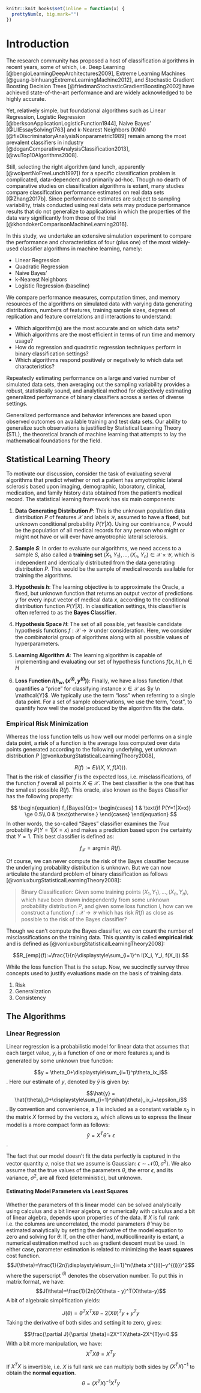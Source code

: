 ```r
knitr::knit_hooks$set(inline = function(x) {
  prettyNum(x, big.mark="")
})
```
# Introduction
The research community has proposed a host of classification algorithms in recent years, some of which, i.e. Deep Learning [@bengioLearningDeepArchitectures2009], Extreme Learning Machines [@guang-binhuangExtremeLearningMachine2012], and Stochastic Gradient Boosting Decision Trees [@friedmanStochasticGradientBoosting2002] have achieved state-of-the-art performance and are widely acknowledged to be highly accurate.

Yet, relatively simple, but foundational algorithms such as Linear Regression, Logistic Regression [@berksonApplicationLogisticFunction1944], Naive Bayes' [@LIIEssaySolving1763] and k-Nearest Neighbors (KNN) [@fixDiscriminatoryAnalysisNonparametric1989] remain among the most prevalent classifiers in industry [@doganComparativeAnalysisClassification2013], [@wuTop10Algorithms2008]. 

Still, selecting the right algorithm (and lunch, apparently [@wolpertNoFreeLunch1997]) for a specific classification problem is complicated, data-dependent and primarily ad-hoc. Though no dearth of comparative studies on classification algorithms is extant, many studies compare classification performance estimated on real data sets [@Zhang2017b]. Since performance estimates are subject to sampling variability, trials conducted using real data sets may produce performance results that do not generalize to applications in which the properties of the data vary significantly from those of the trial [@khondokerComparisonMachineLearning2016]. 

In this study, we undertake an extensive simulation experiment to compare the performance and characteristics of four (plus one) of the most widely-used classifier algorithms in machine learning, namely:

* Linear Regression
* Quadratic Regression
* Naive Bayes'
* k-Nearest Neighbors
* Logistic Regression (baseline)

We compare performance measures, computation times, and memory resources of the algorithms on simulated data with varying data generating distributions, numbers of features, training sample sizes, degrees of replication and feature correlations and interactions to understand:

* Which algorithm(s) are the most accurate and on which data sets?      
* Which algorithms are the most efficient in terms of run time and memory usage?          
* How do regression and quadratic regression techniques perform in binary classification settings?   
* Which algorithms respond positively or negatively to which data set characteristics?  

Repeatedly estimating performance on a large and varied number of simulated data sets, then averaging out the sampling variability provides a robust, statistically sound, and analytical method for objectively estimating generalized performance of binary classifiers across a series of diverse settings.





Generalized performance and behavior inferences are based upon observed outcomes on available training and test data sets. Our ability to generalize such observations is justified by Statistical Learning Theory (STL), the theoretical branch of machine learning that attempts to lay the mathematical foundations for the field.

## Statistical Learning Theory
To motivate our discussion, consider the task of evaluating several algorithms that predict whether or not a patient has amyotrophic lateral sclerosis based upon imaging, demographic, laboratory, clinical, medication, and family history data obtained from the patient's medical record. The statistical learning framework has six main components:

  1. **Data Generating Distribution $P$**: This is the unknown population data distribution $P$ of features $\mathcal{X}$ and labels $\mathcal{Y}$, assumed to have a **fixed**, but unknown conditional probability $P(Y|X)$. Using our contrivance, $P$ would be the population of all medical records for any person who might or might not have or will ever have amyotrophic lateral sclerosis.

  2. **Sample $S$**: In order to evaluate our algorithms, we need access to a sample $S$, also called a **training set** $(X_1, Y_1), ..., (X_n,Y_n) \in \mathcal{X}\times \mathcal{Y}$, which is independent and identically distributed from the data generating distribution $P$. This would be the sample of medical records available for training the algorithms.

  3. **Hypothesis $h$**: The learning objective is to approximate the Oracle, a fixed, but unknown function that returns an output vector of predictions $y$ for every input vector of medical data $x$, according to the conditional distribution function $P(Y|X)$. In classification settings, this classifier is often referred to as the **Bayes Classifier**.

  4. **Hypothesis Space $H$**:  The set of all possible, yet feasible candidate hypothesis functions $f: \mathcal{X}\to \mathcal{Y}$ under consideration. Here, we consider the combinatorial group of algorithms along with all possible values of hyperparameters. 

  5. **Learning Algorithm $A$**: The learning algorithm is capable of implementing and evaluating our set of hypothesis functions $f(x,h), h\in H$ 

  6. **Loss Function $l(h_w,(x^{(i)},y^{(i)}))$**: Finally, we have a loss function $l$ that quantifies a "price" for classifying instance $x \in \mathcal{X}$ as $y \n \mathcal{Y}$. We typically use the term "loss" when referring to a single data point. For a set of sample observations, we use the term, "cost", to quantify how well the model produced by the algorithm fits the data.

### Empirical Risk Minimization
Whereas the loss function tells us how well our model performs on a single data point, a **risk** of a function is the average loss computed over data points generated according to the following underlying, yet unknown distribution $P$ [@vonluxburgStatisticalLearningTheory2008],

$$R(f):=E(l(X,Y,f(X))).$$
That is the risk of classifier $f$ is the expected loss, i.e. misclassifications, of the function $f$ overall all points $X\in \mathcal{X}$. The best classifier is the one that has the smallest possible $R(f)$. This oracle, also known as the Bayes Classifier has the following property:

$$
\begin{equation}
  f_{Bayes}(x):=
  \begin{cases}
    1 & \text{if P(Y=1|X=x)} \ge 0.5\\
    0 & \text{otherwise.}
  \end{cases}
  \end{equation}
$$
In other words, the so-called "Bayes" classifier examines the *True* probability $P(Y=1|X=x)$ and makes a prediction based upon the certainty that $Y=1$. This best classifier is defined as:

$$f_{\mathcal{F}}=\text{argmin }R(f).$$

Of course, we can never compute the risk of the Bayes classifier because the underlying probability distribution is unknown. But we can now articulate the standard problem of binary classification as follows [@vonluxburgStatisticalLearningTheory2008]:

>Binary Classification: Given some training points $(X_1, Y_1),...,(X_n,Y_n)$, which have been drawn independently from some unknown probability distribution $P$, and given some loss function $l$, how can we construct a function $f:\mathcal{X}\to\mathcal{Y}$ which has risk  $R(f)$ as close as possible to the risk of the Bayes classifier?

Though we can't compute the Bayes classifier, we *can* count the number of misclassifications on the training data.  This quantity is called **empirical risk** and is defined as [@vonluxburgStatisticalLearningTheory2008]:

$$R_{emp}(f):=\frac{1}{n}\displaystyle\sum_{i=1}^n l(X_i, Y_i, f(X_i)).$$





While the loss function 
That is the setup. Now, we succinctly survey three concepts used to justify evaluations made on the basis of training data.      

1. Risk
2. Generalization 
3. Consistency   


## The Algorithms
### Linear Regression
Linear regression is a probabilistic model for linear data that assumes that each target value, $y_i$ is a function of one or more features $x_i$ and is generated by some unknown true function:

$$y = \theta_0+\displaystyle\sum_{i=1}^p\theta_ix_i$$.
Here our estimate of $y$, denoted by $\hat{y}$ is given by:

$$\hat{y} = \hat{\theta}_0+\displaystyle\sum_{i=1}^p\hat{\theta}_ix_i+\epsilon_i$$.
By convention and convenience, a 1 is included as a constant variable $x_0$ in the matrix $X$ formed by the vectors $x_i$, which allows us to express the linear model is a more compact form as follows:
$$\hat{y}=X^T \hat{\theta}+\epsilon$$.

The fact that our model doesn't fit the data perfectly is captured in the vector quantity $e$, noise that we assume is Gaussian: $\epsilon \sim \mathcal{N}(0,\sigma^2)$. We also assume that the true values of the parameters $\theta$, the error $\epsilon$, and its variance, $\sigma^2$, are all fixed (deterministic), but unknown. 

#### Estimating Model Parameters via Least Squares

Whether the parameters of this linear model can be solved analytically using calculus and a bit linear algebra, or numerically with calculus and a bit of linear algebra, depends upon properties of the data. If $X$ is full rank i.e. the columns are uncorrelated, the model parameters $\hat{\theta}$ may be estimated analytically by setting the derivative of the model equation to zero and solving for $\theta$. If, on the other hand, multicollinearity is extant, a numerical estimation method such as gradient descent must be used. In either case, parameter estimation is related to minimizing the **least squares** cost function.
$$J(\theta)=\frac{1}{2n}\displaystyle\sum_{i=1}^n(\theta x^{(i)}-y^{(i)})^2$$
where the superscript $^{(i)}$ denotes the observation number. To put this in matrix format, we have:
$$J(\theta)=\frac{1}{2n}(X\theta - y)^T(X\theta-y)$$
A bit of algebraic simplification yields:

$$J(\theta)=\theta^TX^TX\theta-2(X\theta)^Ty+y^Ty$$
Taking the derivative of both sides and setting it to zero, gives:

$$\frac{\partial J}{\partial \theta}=2X^TX\theta-2X^{T}y=0.$$
With a bit more manipulation, we have:
$$X^TX\theta=X^{T}y$$

If $X^TX$ is invertible, i.e. $X$ is full rank we can multiply both sides by $(X^TX)^{-1}$ to obtain the **normal equation**.
$$\theta=(X^TX)^{-1}X^Ty$$


